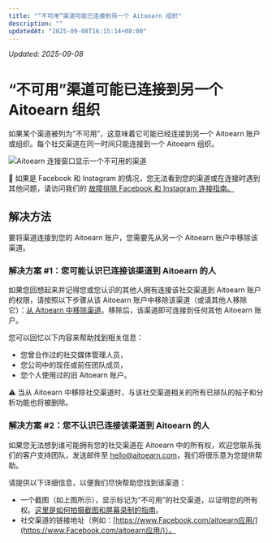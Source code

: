 ```yaml
---
title: "“不可用”渠道可能已连接到另一个 Aitoearn 组织"
description: ""
updatedAt: "2025-09-08T16:15:14+08:00"
---
```

<!-- UPDATED_AT -->
_Updated: 2025-09-08_

# “不可用”渠道可能已连接到另一个 Aitoearn 组织

如果某个渠道被列为“不可用”，这意味着它可能已经连接到另一个 Aitoearn 账户或组织。每个社交渠道在同一时间只能连接到一个 Aitoearn 组织。

![Aitoearn 连接窗口显示一个不可用的渠道](//d33v4339jhl8k0.cloudfront.net/docs/assets/64cb6cf86d4a3e191f237e66/图片s/652ecbea25f84304750247b3/文件-pvGKhW97ao.jpg)

📝 如果是 Facebook 和 Instagram 的情况，您无法看到您的渠道或在连接时遇到其他问题，请访问我们的 [故障排除 Facebook 和 Instagram 连接指南。](https://支持.aitoearn.com//支持.aitoearn.com/article/565-故障排除-Facebook-和-Instagram-连接ions)

## 解决方法

要将渠道连接到您的 Aitoearn 账户，您需要先从另一个 Aitoearn 账户中移除该渠道。

### 解决方案 #1：您可能认识已连接该渠道到 Aitoearn 的人

如果您回想起来并记得您或您认识的其他人拥有连接该社交渠道到 Aitoearn 账户的权限，请按照以下步骤从该 Aitoearn 账户中移除该渠道（或请其他人移除它）：[从 Aitoearn 中移除渠道](https://aitoearn.帮助scoutdocs.com/article/575-removing-a-channel-from-aitoearn)。移除后，该渠道即可连接到任何其他 Aitoearn 账户。

您可以回忆以下内容来帮助找到相关信息：
- 您曾合作过的社交媒体管理人员，
- 您公司中的现任或前任团队成员，
- 您个人使用过的旧 Aitoearn 账户。

⚠️ 当从 Aitoearn 中移除社交渠道时，与该社交渠道相关的所有已排队的帖子和分析功能也将被删除。

### 解决方案 #2：您不认识已连接该渠道到 Aitoearn 的人

如果您无法想到谁可能拥有您的社交渠道在 Aitoearn 中的所有权，欢迎您联系我们的客户支持团队，发送邮件至 [hello@aitoearn.com](mailto:hello@aitoearn.com)，我们将很乐意为您提供帮助。

请提供以下详细信息，以便我们尽快帮助您找到该渠道：
- 一个截图（如上图所示），显示标记为“不可用”的社交渠道，以证明您的所有权。[这里是如何拍摄截图和屏幕录制的指南](https://aitoearn.帮助scoutdocs.com/article/513-tips-在-taking-screenshots-和-screen-recordings)。
- 社交渠道的链接地址（例如：[https://www.Facebook.com/aitoearn应用/](https://www.Facebook.com/aitoearn应用/)）。
